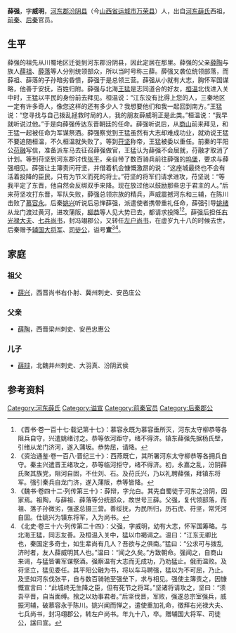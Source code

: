 '''薛强'''{{BD|？||？||}}，字'''威明'''，[[河東郡_(中國)|河东郡]][[汾阴县|汾阴县]]（今[[山西省|山西省]][[运城市|运城市]][[万荣县|万荣县]]）人，出自[[河东薛氏|河东薛氏]]西祖，[[前秦|前秦]]、[[后秦|后秦]]官员。

== 生平==
薛强的祖先从川蜀地区迁徙到河东郡汾阴县，因此定居在那里。薛强的父亲[[薛陶|薛陶]]与族人[[薛祖|薛祖]]、[[薛落|薛落]]等人分别统领部众，所以当时号称三薛。薛强又袭位统领部落，而薛祖、薛落的子孙暗劣昏愦，薛强于是总领三营。薛强从小就有大志，胸怀军国谋略，他善于安抚，百姓归附。薛强与北海[[王猛|王猛]]是志同道合的好友，[[桓温|桓温]]北伐进入关中时，王猛以平民的身份前去拜见。桓温说：“江东没有比得上您的人，三秦地区一定有许多奇人，像您这样的还有多少人？我想要他们和我一起回到南方。”王猛说：“您寻找与自己拨乱拯救时局的人，我的朋友薛威明正是此类。”桓温说：“我早就听说过他。”于是向薛强传达东晋朝廷的任命。薛强听说后，从[[商山|商山]]前来拜见，和王猛一起被任命为军谋祭酒。薛强察觉到王猛虽然有大志却难成功业，就劝说王猛不要追随桓温，不久桓温就失败了。等到[[苻坚|苻坚]]称帝，王猛被委以重任。前秦的平阳公[[苻融|苻融]]写信，准备派车马去征召薛强做官，王猛认为薛强不会屈就，苻融才取消了计划。等到苻坚到河东郡讨伐[[张平_(十六国)|张平]]，亲自带了数百骑兵前往薛强的[[坞堡|坞堡]]，要求与薛强相见。薛强让主簿责问苻坚，并借着机会慷慨激昂的说：“这座城最终也不会有活着投降的臣民，只有为节义而死的将士。”苻坚的将军们请求进攻，苻坚说：“等我平定了东晋，他自然会反绑双手来降。现在放过他以鼓励那些忠于君主的人。”后来苻坚攻打东晋，军队失败，薛强总领宗族的精兵，声威震撼河东和三辅，在陈川击败了[[慕容永|慕容永]]。后秦[[姚兴|姚兴]]听说后忌惮薛强，派遣使者携带重礼任命，薛强引导[[姚绪|姚绪]]从龙门渡过黄河，进攻蒲阪，[[柳恭|柳恭]]等人见大势已去，都请求投降<ref>《晋书·卷一百十七·载记第十七》：慕容永既为慕容垂所灭，河东太守柳恭等各阻兵自守，兴遣姚绪讨之。恭等依河距守，绪不得济。镇东薛强先据杨氏壁，引绪从龙门济河，遂入蒲坂。恭势屈，请降。</ref><ref>《资治通鉴·卷一百八·晋纪三十》：西燕既亡，其所署河东太守柳恭等各拥兵自守。秦主兴遣晋王绪攻之，恭等临河拒守，绪不得济。初，永嘉之乱，汾阴薛氏聚其族党，阻河自固，不仕刘、石。及苻氏兴，乃以礼聘薛强，拜镇东将军。强引秦兵自龙门济，遂入蒲阪，恭等皆降。</ref>。薛强后担任[[右光禄大夫|右光禄大夫]]、[[七兵尚书|七兵尚书]]，封冯翊郡公，又转任[[左户尚书|左户尚书]]，在虚岁九十八的时候去世，后秦赠予[[辅国大将军|辅国大将军]]、[[司徒公|司徒公]]，谥号'''宣'''<ref>《魏书·卷四十二·列传第三十》：薛辩，字允白。其先自蜀徒于河东之汾阴，因家焉。祖陶，与薛祖、薛落等分统部众，故世号三薛。父强，复代领部落，而祖、落子孙微劣，强遂总摄三营。善绥抚，为民所归，历石虎、苻坚，常凭河自固。仕姚兴为镇东将军，入为尚书。</ref><ref>《北史·卷三十六·列传第二十四》：父强，字威明，幼有大志，怀军国筹略。与北海王猛，同志友善。及桓温入关中，猛以巾褐谒之。温曰：“江东无卿比也，秦国定多奇士，如生辈尚有几人？吾欲与之俱南。”猛曰：“公求可与拨乱济时者，友人薛威明其人也。”温曰：“闻之久矣。”方致朝命。强闻之，自商山来谒，与猛皆署军谋祭酒。强察温有大志而无成功，乃劝猛止。俄而温败。及苻坚立，猛见委任。其平阳公融为书，将以车马聘强，猛以为不可屈，乃止。及坚如河东伐张平，自与数百骑驰至强垒下，求与相见。强使主簿责之，因慷慨宣言曰：“此城终无生降之臣，但有死节之将耳。”坚诸将请攻之，坚曰：“须吾平晋，自当面缚。捨之以劝事君者。”后坚伐晋，军败，强遂总宗室强兵，威振河辅，破慕容永于陈川。姚兴闻而惮之，遣使重加礼命，徵拜右光禄大夫、七兵尚书，封冯翊郡公，转左户尚书。年九十八，卒。赠辅国大将军、司徒公，諡曰宣。</ref>。

==家庭==
===祖父===
*[[薛兴|薛兴]]，西晋尚书右仆射、冀州刺史、安邑庄公

===父亲===
*[[薛陶|薛陶]]，西晋梁州刺史、安邑忠惠公

===儿子===
*[[薛辩|薛辩]]，北魏并州刺史、大羽真、汾阴武侯

== 参考资料 ==
{{reflist}}

[[Category:河东薛氏|Category:河东薛氏]]
[[Category:谥宣|Category:谥宣]]
[[Category:前秦官员|Category:前秦官员]]
[[Category:后秦郡公|Category:后秦郡公]]